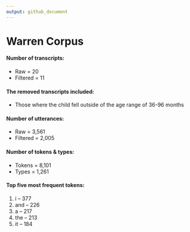 ```yaml
---
output: github_document
---
```

# Warren Corpus

#### Number of transcripts:
* Raw = 20
* Filtered = 11

#### The removed transcripts included:
* Those where the child fell outside of the age range of 36-96 months

#### Number of utterances:
* Raw = 3,561
* Filtered = 2,005
  
#### Number of tokens & types:
* Tokens = 8,101
* Types = 1,261

#### Top five most frequent tokens:
1. i -- 377
2. and -- 226
3. a -- 217
4. the -- 213
5. it -- 184


